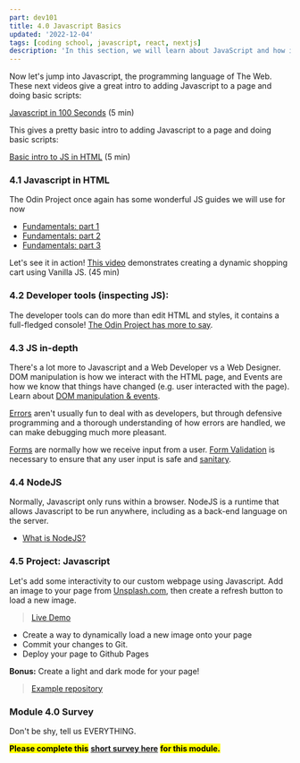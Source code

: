 ```yaml
---
part: dev101
title: 4.0 Javascript Basics
updated: '2022-12-04'
tags: [coding school, javascript, react, nextjs]
description: 'In this section, we will learn about JavaScript and how it can be used to build web applications.'
---
```


Now let's jump into Javascript, the programming language of The Web. These next videos give a great intro to adding Javascript to a page and doing basic scripts:

[Javascript in 100 Seconds](https://www.youtube.com/watch?v=DHjqpvDnNGE) (5 min)

This gives a pretty basic intro to adding Javascript to a page and doing basic scripts:

[Basic intro to JS in HTML](<https://www.youtube.com/watch?v=oaj-uD-bGIY)>) (5 min)

### 4.1 Javascript in HTML

The Odin Project once again has some wonderful JS guides we will use for now

- [Fundamentals: part 1](https://www.theodinproject.com/lessons/foundations-fundamentals-part-1)
- [Fundamentals: part 2](https://www.theodinproject.com/lessons/foundations-fundamentals-part-2)
- [Fundamentals: part 3](https://www.theodinproject.com/lessons/foundations-fundamentals-part-3)

Let's see it in action! [This video](https://www.youtube.com/watch?v=YeFzkC2awTM) demonstrates creating a dynamic shopping cart using Vanilla JS. (45 min)

### 4.2 Developer tools (inspecting JS):

The developer tools can do more than edit HTML and styles, it contains a full-fledged console! [The Odin Project has more to say](https://www.theodinproject.com/lessons/foundations-javascript-developer-tools).

### 4.3 JS in-depth

There's a lot more to Javascript and a Web Developer vs a Web Designer. DOM manipulation is how we interact with the HTML page, and Events are how we know that things have changed (e.g. user interacted with the page). Learn about [DOM manipulation & events](https://www.theodinproject.com/lessons/foundations-dom-manipulation-and-events).

[Errors](https://www.theodinproject.com/lessons/foundations-understanding-errors) aren't usually fun to deal with as developers, but through defensive programming and a thorough understanding of how errors are handled, we can make debugging much more pleasant.

[Forms](https://www.theodinproject.com/lessons/node-path-intermediate-html-and-css-form-basics) are normally how we receive input from a user. [Form Validation](https://www.theodinproject.com/lessons/node-path-intermediate-html-and-css-form-validation) is necessary to ensure that any user input is safe and [sanitary](https://www.webopedia.com/definitions/input-sanitization/).

### 4.4 NodeJS

Normally, Javascript only runs within a browser. NodeJS is a runtime that allows Javascript to be run anywhere, including as a back-end language on the server.

- [What is NodeJS?](https://www.theodinproject.com/lessons/nodejs-introduction-what-is-nodejs)

### 4.5 Project: Javascript

Let's add some interactivity to our custom webpage using Javascript. Add an image to your page from [Unsplash.com](https://unsplash.com), then create a refresh button to load a new image.

> [Live Demo](https://project-004--lacymorrow.repl.co/)

- Create a way to dynamically load a new image onto your page
- Commit your changes to Git.
- Deploy your page to Github Pages

**Bonus:** Create a light and dark mode for your page!

> [Example repository](https://github.com/AAM-Institute/project-004)

### Module 4.0 Survey

Don't be shy, tell us EVERYTHING.

<mark>**Please complete this**</mark> [**short survey here**](https://docs.google.com/forms/d/e/1FAIpQLSfawEqevKUFMsJaW5AxOn5vJuPzqzrt790ErxotmwDQi8gUzw/viewform) <mark>**for this module.**</mark>
